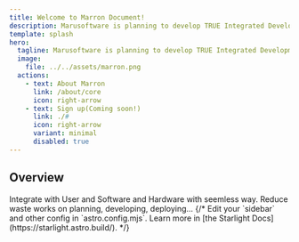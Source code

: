 ```yaml
---
title: Welcome to Marron Document!
description: Marusoftware is planning to develop TRUE Integrated Development Environment
template: splash
hero:
  tagline: Marusoftware is planning to develop TRUE Integrated Development Environment
  image:
    file: ../../assets/marron.png
  actions:
    - text: About Marron
      link: /about/core
      icon: right-arrow
    - text: Sign up(Coming soon!)
      link: ./#
      icon: right-arrow
      variant: minimal
      disabled: true
---
```



## Overview

<CardGrid stagger>
	<Card title="Integration" icon="random">
		Integrate with User and Software and Hardware with seemless way.
	</Card>
	<Card title="Reduce hard works" icon="rocket">
		Reduce waste works on planning, developing, deploying...
	</Card>
	{/* <Card title="Configure your site" icon="setting">
		Edit your `sidebar` and other config in `astro.config.mjs`.
	</Card>
	<Card title="Read the docs" icon="open-book">
		Learn more in [the Starlight Docs](https://starlight.astro.build/).
	</Card> */}
</CardGrid> 
